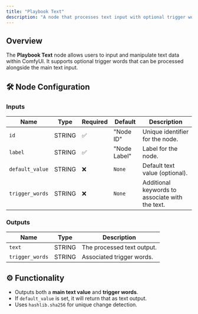 ```yaml
---
title: "Playbook Text"
description: "A node that processes text input with optional trigger words."
---
```


## Overview

The **Playbook Text** node allows users to input and manipulate text data within ComfyUI. It supports optional trigger words that can be processed alongside the main text input.

## 🛠️ Node Configuration

### **Inputs**
| Name            | Type    | Required | Default       | Description                          |
|----------------|--------|----------|--------------|--------------------------------------|
| `id`          | STRING | ✅        | "Node ID"    | Unique identifier for the node. |
| `label`       | STRING | ✅        | "Node Label" | Label for the node. |
| `default_value` | STRING | ❌        | `None`        | Default text value (optional). |
| `trigger_words` | STRING | ❌        | `None`        | Additional keywords to associate with the text. |

### **Outputs**
| Name           | Type   | Description                         |
|---------------|-------|-------------------------------------|
| `text`        | STRING | The processed text output. |
| `trigger_words` | STRING | Associated trigger words. |

## ⚙️ Functionality

- Outputs both a **main text value** and **trigger words**.
- If `default_value` is set, it will return that as text output.
- Uses `hashlib.sha256` for unique change detection.

